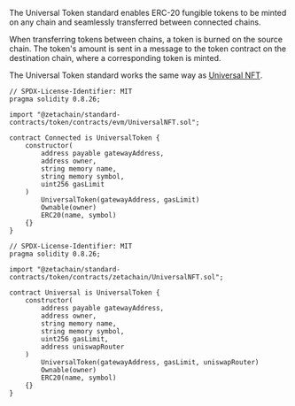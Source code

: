The Universal Token standard enables ERC-20 fungible tokens to be minted on any
chain and seamlessly transferred between connected chains.

When transferring tokens between chains, a token is burned on the source chain.
The token's amount is sent in a message to the token contract on the destination
chain, where a corresponding token is minted.

The Universal Token standard works the same way as [Universal
NFT](/developers/standards/nft).

```solidity filename="contracts/Connected.sol"
// SPDX-License-Identifier: MIT
pragma solidity 0.8.26;

import "@zetachain/standard-contracts/token/contracts/evm/UniversalNFT.sol";

contract Connected is UniversalToken {
    constructor(
        address payable gatewayAddress,
        address owner,
        string memory name,
        string memory symbol,
        uint256 gasLimit
    )
        UniversalToken(gatewayAddress, gasLimit)
        Ownable(owner)
        ERC20(name, symbol)
    {}
}
```

```solidity filename="contracts/Universal.sol"
// SPDX-License-Identifier: MIT
pragma solidity 0.8.26;

import "@zetachain/standard-contracts/token/contracts/zetachain/UniversalNFT.sol";

contract Universal is UniversalToken {
    constructor(
        address payable gatewayAddress,
        address owner,
        string memory name,
        string memory symbol,
        uint256 gasLimit,
        address uniswapRouter
    )
        UniversalToken(gatewayAddress, gasLimit, uniswapRouter)
        Ownable(owner)
        ERC20(name, symbol)
    {}
}
```
